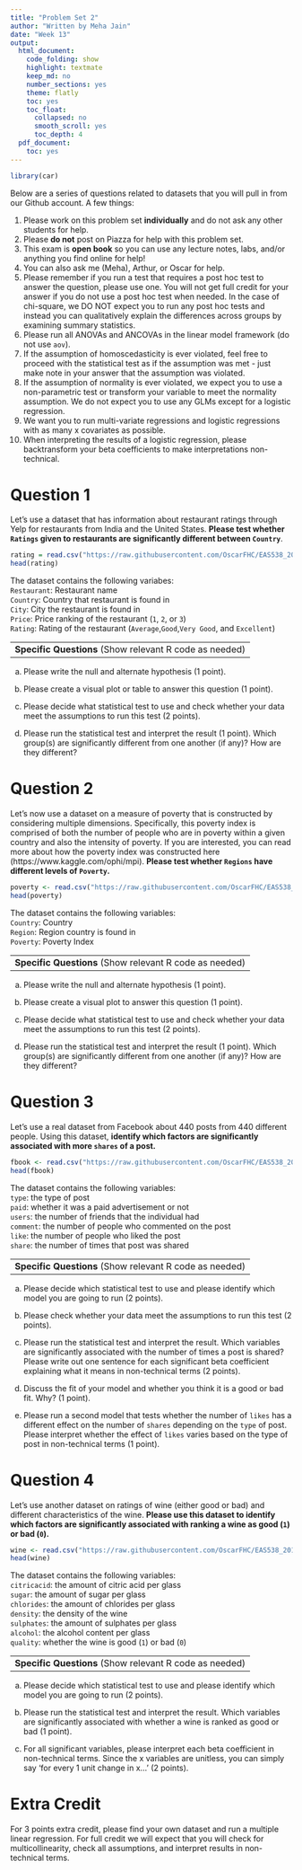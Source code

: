 ```yaml
---
title: "Problem Set 2"
author: "Written by Meha Jain"
date: "Week 13"
output:
  html_document:
    code_folding: show
    highlight: textmate
    keep_md: no
    number_sections: yes
    theme: flatly
    toc: yes
    toc_float:
      collapsed: no
      smooth_scroll: yes
      toc_depth: 4
  pdf_document:
    toc: yes
---
```


```r
library(car)
```

Below are a series of questions related to datasets that you will pull in from our Github account. A few things:   

1. Please work on this problem set **individually** and do not ask any other students for help.    
2. Please **do not** post on Piazza for help with this problem set.  
3. This exam is **open book** so you can use any lecture notes, labs, and/or anything you find online for help!  
4. You can also ask me (Meha), Arthur, or Oscar for help.  
5. Please remember if you run a test that requires a post hoc test to answer the question, please use one. You will not get full credit for your answer if you do not use a post hoc test when needed. In the case of chi-square, we DO NOT expect you to run any post hoc tests and instead you can qualitatively explain the differences across groups by examining summary statistics.  
6. Please run all ANOVAs and ANCOVAs in the linear model framework (do not use `aov`).
7. If the assumption of homoscedasticity is ever violated, feel free to proceed with the statistical test as if the assumption was met - just make note in your answer that the assumption was violated.
8. If the assumption of normality is ever violated, we expect you to use a non-parametric test or transform your variable to meet the normality assumption. We do not expect you to use any GLMs except for a logistic regression.
9. We want you to run multi-variate regressions and logistic regressions with as many x covariates as possible.
10. When interpreting the results of a logistic regression, please backtransform your beta coefficients to make interpretations non-technical.

#  Question 1                

Let's use a dataset that has information about restaurant ratings through Yelp for restaurants from India and the United States. **Please test whether `Ratings` given to restaurants are significantly different between `Country`**.

```r
rating = read.csv("https://raw.githubusercontent.com/OscarFHC/EAS538_2018/master/ProblemSet2/yelp.csv")
head(rating)
```

The dataset contains the following variabes:      
`Restaurant`: Restaurant name      
`Country`: Country that restaurant is found in      
`City`: City the restaurant is found in        
`Price`: Price ranking of the restaurant (`1`, `2`, or `3`)     
`Rating`: Rating of the restaurant (`Average`,`Good`,`Very Good`, and `Excellent`)      

-------------------------------------------------------------------------------------
__Specific Questions__ (Show relevant R code as needed)           
-------------------------------------------------------------------------------------

a. Please write the null and alternate hypothesis (1 point).  

b. Please create a visual plot or table to answer this question (1 point).  

c. Please decide what statistical test to use and check whether your data meet the assumptions to run this test (2 points).

d. Please run the statistical test and interpret the result (1 point). Which group(s) are significantly different from one another (if any)? How are they different? 

#  Question 2                

Let's now use a dataset on a measure of poverty that is constructed by considering multiple dimensions. Specifically, this poverty index is comprised of both the number of people who are in poverty within a given country and also the intensity of poverty. If you are interested, you can read more about how the poverty index was constructed here (https://www.kaggle.com/ophi/mpi). **Please test whether `Regions` have different levels of `Poverty`.**

``` r
poverty <- read.csv("https://raw.githubusercontent.com/OscarFHC/EAS538_2018/master/ProblemSet2/poverty.csv")
head(poverty)
```

The dataset contains the following variables:       
`Country`: Country       
`Region`: Region country is found in        
`Poverty`: Poverty Index

-------------------------------------------------------------------------------------
__Specific Questions__ (Show relevant R code as needed)           
-------------------------------------------------------------------------------------         

a. Please write the null and alternate hypothesis (1 point).  

b. Please create a visual plot to answer this question (1 point).  

c. Please decide what statistical test to use and check whether your data meet the assumptions to run this test (2 points).

d. Please run the statistical test and interpret the result (1 point). Which group(s) are significantly different from one another (if any)? How are they different?

#  Question 3                

Let's use a real dataset from Facebook about 440 posts from 440 different people. Using this dataset, **identify which factors are significantly associated with more `shares` of a post.** 

``` r
fbook <- read.csv("https://raw.githubusercontent.com/OscarFHC/EAS538_2018/master/ProblemSet2/facebook.csv")
head(fbook)
```

The dataset contains the following variables:   
`type`: the type of post    
`paid`: whether it was a paid advertisement or not    
`users`: the number of friends that the individual had     
`comment`: the number of people who commented on the post   
`like`: the number of people who liked the post     
`share`: the number of times that post was shared   

-------------------------------------------------------------------------------------
__Specific Questions__ (Show relevant R code as needed)           
-------------------------------------------------------------------------------------   

a. Please decide which statistical test to use and please identify which model you are going to run (2 points).

b. Please check whether your data meet the assumptions to run this test (2 points).  

c. Please run the statistical test and interpret the result. Which variables are significantly associated with the number of times a post is shared? Please write out one sentence for each significant beta coefficient explaining what it means in non-technical terms (2 points).

d. Discuss the fit of your model and whether you think it is a good or bad fit. Why? (1 point).

e. Please run a second model that tests whether the number of `likes` has a different effect on the number of `shares` depending on the `type` of post. Please interpret whether the effect of `likes` varies based on the type of post in non-technical terms (1 point).

#  Question 4                

Let's use another dataset on ratings of wine (either good or bad) and different characteristics of the wine. **Please use this dataset to identify which factors are significantly associated with ranking a wine as good (`1`) or bad (`0`).**

``` r
wine <- read.csv("https://raw.githubusercontent.com/OscarFHC/EAS538_2018/master/ProblemSet2/wine.csv")
head(wine)
```

The dataset contains the following variables:   
`citricacid`: the amount of citric acid per glass   
`sugar`: the amount of sugar per glass   
`chlorides`: the amount of chlorides per glass   
`density`: the density of the wine   
`sulphates`: the amount of sulphates per glass    
`alcohol`: the alcohol content per glass     
`quality`: whether the wine is good (`1`) or bad (`0`)

-----------------------------------------------------------------------------------------------
__Specific Questions__ (Show relevant R code as needed)           
-----------------------------------------------------------------------------------------------

a. Please decide which statistical test to use and please identify which model you are going to run (2 points).

b. Please run the statistical test and interpret the result. Which variables are significantly associated with whether a wine is ranked as good or bad (1 point).

c. For all significant variables, please interpret each beta coefficient in non-technical terms. Since the x variables are unitless, you can simply say 'for every 1 unit change in x...' (2 points).

#  Extra Credit
For 3 points extra credit, please find your own dataset and run a multiple linear regression. For full credit we will expect that you will check for multicollinearity, check all assumptions, and interpret results in non-technical terms. 